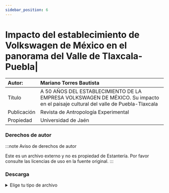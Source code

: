 ```yaml
---
sidebar_position: 6
---
```

# Impacto del establecimiento de Volkswagen de México en el panorama del Valle de Tlaxcala-Puebla|

|Autor:| Mariano Torres Bautista |
|:--|:--|
|Título|A 50 AÑOS DEL ESTABLECIMIENTO DE LA EMPRESA VOLKSWAGEN DE MÉXICO. Su impacto en el paisaje cultural del valle de Puebla-Tlaxcala |
|Publicación|Revista de Antropología Experimental|
|Propiedad|Universidad de Jaén|

### Derechos de autor
    
:::note Aviso de derechos de autor

Este es un archivo externo y no es propiedad de Estantería. Por favor consulte las licencias de uso en la fuente original.
:::

### Descarga
<details>
  <summary>Elige tu tipo de archivo</summary>
    <div>
        <a href="https://estanteriablobserver.blob.core.windows.net/historia-constumbres/Historia-Volkswagen-Publa-Tlaxcala.pdf"> 📥 Impacto del establecimiento de Volkswagen de México en el panorama del Valle de Tlaxcala-Puebla(PDF)</a>
        </div>      
</details>
